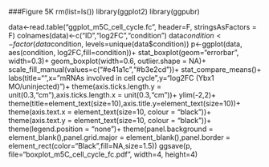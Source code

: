 ###Figure 5K
rm(list=ls())
library(ggplot2)
library(ggpubr)

data<-read.table("ggplot_m5C_cell_cycle.fc", header=F, stringsAsFactors = F)
colnames(data)<-c("ID","log2FC","condition")
data$condition<-factor(data$condition, levels=unique(data$condition))
p<-ggplot(data, aes(condition, log2FC,fill=condition))+
  stat_boxplot(geom="errorbar", width=0.3)+
  geom_boxplot(width=0.6, outlier.shape = NA)+
  scale_fill_manual(values=c("#e41a1c","#b3e2cd"))+
  stat_compare_means()+
  labs(title="",x="mRNAs involved in cell cycle",y="log2FC (Ybx1 MO/uninjected)")+
  theme(axis.ticks.length.y = unit(0.3,"cm"),axis.ticks.length.x = unit(0.3,"cm"))+
  ylim(-2,2)+
  theme(title=element_text(size=10),axis.title.y=element_text(size=10))+
  theme(axis.text.x = element_text(size=10, colour = "black"))+ 
  theme(axis.text.y = element_text(size=10, colour = "black"))+
  theme(legend.position = "none")+
  theme(panel.background = element_blank(),panel.grid.major = element_blank(),panel.border =  element_rect(color="Black",fill=NA,size=1.5))
ggsave(p, file="boxplot_m5C_cell_cycle_fc.pdf", width=4, height=4)
